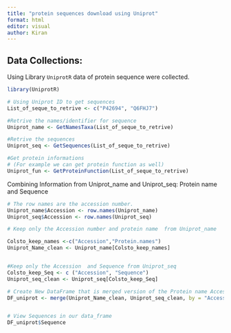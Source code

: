```yaml
---
title: "protein sequences download using Uniprot"
format: html
editor: visual
author: Kiran
---
```


## Data Collections:

Using Library `UniprotR` data of protein sequence were collected.

```r
library(UniprotR)

# Using Uniprot ID to get sequences
List_of_seque_to_retrive <- c("P42694", "Q6FHJ7")

#Retrive the names/identifier for sequence 
Uniprot_name <- GetNamesTaxa(List_of_seque_to_retrive)

#Retrive the sequences
Uniprot_seq <- GetSequences(List_of_seque_to_retrive)

#Get protein informations 
# (For example we can get protein function as well)
Uniprot_fun <- GetProteinFunction(List_of_seque_to_retrive)

```

Combining Information from Uniprot_name and Uniprot_seq: Protein name and Sequence

```r
# The row names are the accession number. 
Uniprot_name$Accession <- row.names(Uniprot_name)
Uniprot_seq$Accession <- row.names(Uniprot_seq)

# Keep only the Accession number and protein name  from Uniprot_name

Colsto_keep_names <-c("Accession","Protein.names")
Uniprot_Name_clean <- Uniprot_name[Colsto_keep_names]


#Keep only the Accession  and Sequence from Uniprot_seq
Colsto_keep_Seq <- c ("Accession", "Sequence")
Uniprot_seq_clean <- Uniprot_seq[Colsto_keep_Seq]

# Create New DataFrame that is merged version of the Protein name Accession  and the sequences. 
DF_uniprot <- merge(Uniprot_Name_clean, Uniprot_seq_clean, by = "Accession")


# View Sequences in our data_frame
DF_uniprot$Sequence
```
